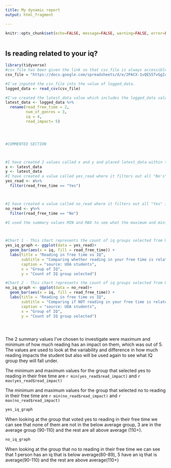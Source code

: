 ```yaml
---
title: My dynamic report
output: html_fragment

---
```


```r
knitr::opts_chunk$set(echo=FALSE, message=FALSE, warning=FALSE, error=FALSE)

```

```css

```

## Is reading related to your iq?


```r


library(tidyverse)
#csv_file has been given the link so that csv_file is always accessible.
csv_file = "https://docs.google.com/spreadsheets/d/e/2PACX-1vQES5TvGgIc0cymxVFo58SykjbS4KoVdn5kbegnoTF5Jv5DCCqGhPgqR_YWAMwvzYF8N1ecfbI7zl9M/pub?output=csv"

#I've inputed the csv_file into the value of logged_data.
logged_data <- read_csv(csv_file)

#I've created the latest_data value which includes the logged_data values and is also updated.
latest_data <- logged_data %>%
  rename(read_free_time = 2,
         num_of_genres = 3,
         iq = 4,
         read_impact= 5)




#COMMENTED SECTION



#I have created 2 values called x and y and placed latest_data within them so when I use them for future purposes the latest_data value isn't affected.
x <- latest_data
y <- latest_data
#I have created a value called yes_read where it filters out all "No's" in read_free_time and only shows "Yes".
yes_read <- x%>%
  filter(read_free_time == "Yes")



#I have created a value called no_read where it filters out all "Yes" in read_free_time and only shows "No".
no_read <- y%>%
  filter(read_free_time == "No")

#I used the summary values MIN and MAX to see what the maximum and minimum values for each filtered group.



#Chart 1 - This chart represents the count of iq groups selected from UOA students that do read in their free time
yes_iq_graph <- ggplot(data = yes_read)+
  geom_bar(aes(x = iq, fill = read_free_time)) +
  labs(title = "Reading in free time vs IQ",
       subtitle = "Comparing whether reading in your free time is related to IQ.",
       caption = "source: UOA students",
       x = "Group of IQ",
       y = "Count of IQ group selected")

#Chart 2 - This chart represents the count of iq groups selected from UOA students that do NOT read in their free time
no_iq_graph <- ggplot(data = no_read)+
  geom_bar(aes(x = iq, fill = read_free_time)) +
  labs(title = "Reading in free time vs IQ",
       subtitle = "Comparing if NOT reading in your free time is related to IQ.",
       caption = "source: UOA students",
       x = "Group of IQ",
       y = "Count of IQ group selected")





```

The 2 summary values I've chosen to investigate were maximum and minimum of how much reading has an impact on them, which was out of 5. The values are used to look at the variability and difference in how much reading impacts the student but also will be used again to see what IQ group they will fall under. 

The minimum and maximum values for the group that selected yes to reading in their free time are `r min(yes_read$read_impact)` and `r max(yes_read$read_impact)`

The minimum and maximum values for the group that selected no to reading in their free time are `r min(no_read$read_impact)` and  `r max(no_read$read_impact)`

```r
yes_iq_graph

```
When looking at the group that voted yes to reading in their free time we can see that none of them are not in the below average group, 3 are in the average group (90-110) and the rest are all above average (110+).

```r
no_iq_graph
```
When looking at the group that no to reading in their free time we can see that 1 person has an iq that is below average(80-89), 5 have an iq that is average(90-110) and the rest are above average(110+)


